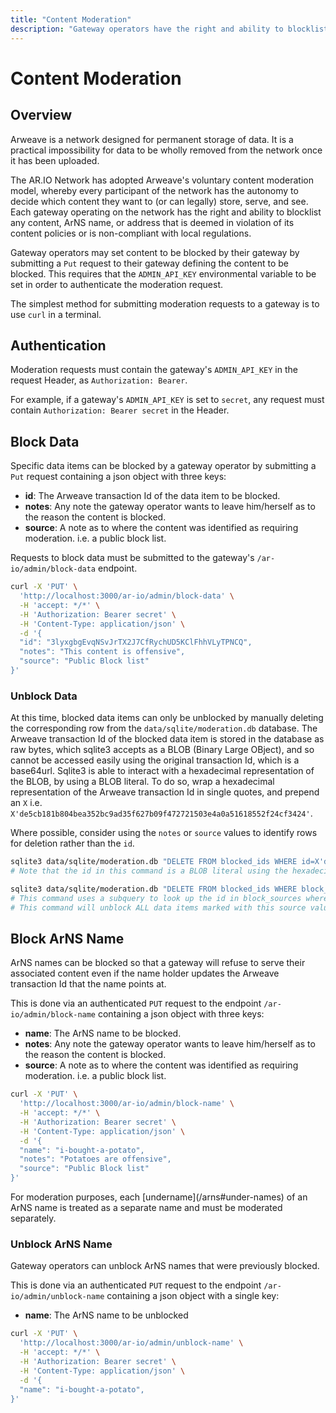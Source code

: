 ```yaml
---
title: "Content Moderation"
description: "Gateway operators have the right and ability to blocklist any content or ArNS name that is deemed in violation of its content policies or is non-compliant with local regulations."
---
```


# Content Moderation

## Overview

Arweave is a network designed for permanent storage of data. It is a practical impossibility for data to be wholly removed from the network once it has been uploaded.

The AR.IO Network has adopted Arweave's voluntary content moderation model, whereby every participant of the network has the autonomy to decide which content they want to (or can legally) store, serve, and see. Each gateway operating on the network has the right and ability to blocklist any content, ArNS name, or address that is deemed in violation of its content policies or is non-compliant with local regulations.

Gateway operators may set content to be blocked by their gateway by submitting a `Put` request to their gateway defining the content to be blocked. This requires that the `ADMIN_API_KEY` environmental variable to be set in order to authenticate the moderation request.

The simplest method for submitting moderation requests to a gateway is to use `curl` in a terminal.

## Authentication

Moderation requests must contain the gateway's `ADMIN_API_KEY` in the request Header, as `Authorization: Bearer`.

For example, if a gateway's `ADMIN_API_KEY` is set to `secret`, any request must contain `Authorization: Bearer secret` in the Header.

## Block Data

Specific data items can be blocked by a gateway operator by submitting a `Put` request containing a json object with three keys:

- **id**: The Arweave transaction Id of the data item to be blocked.
- **notes**: Any note the gateway operator wants to leave him/herself as to the reason the content is blocked.
- **source**: A note as to where the content was identified as requiring moderation. i.e. a public block list.

Requests to block data must be submitted to the gateway's `/ar-io/admin/block-data` endpoint.

<CodeGroup title="Block Data">

```bash {{ title: 'curl' }}
curl -X 'PUT' \
  'http://localhost:3000/ar-io/admin/block-data' \
  -H 'accept: */*' \
  -H 'Authorization: Bearer secret' \
  -H 'Content-Type: application/json' \
  -d '{
  "id": "3lyxgbgEvqNSvJrTX2J7CfRychUD5KClFhhVLyTPNCQ",
  "notes": "This content is offensive",
  "source": "Public Block list"
}'
```

</CodeGroup>

### Unblock Data

At this time, blocked data items can only be unblocked by manually deleting the corresponding row from the `data/sqlite/moderation.db` database.
The Arweave transaction Id of the blocked data item is stored in the database as raw bytes, which sqlite3 accepts as a BLOB (Binary Large OBject), and so cannot be accessed easily using the original transaction Id, which is a base64url.
Sqlite3 is able to interact with a hexadecimal representation of the BLOB, by using a BLOB literal. To do so, wrap a hexadecimal representation of the Arweave transaction Id in single quotes, and prepend an `X` i.e. `X'de5cb181b804bea352bc9ad35f627b09f472721503e4a0a51618552f24cf3424'`.

Where possible, consider using the `notes` or `source` values to identify rows for deletion rather than the `id`.

<CodeGroup title="Unblock Data">

```bash {{ title: 'id' }}
sqlite3 data/sqlite/moderation.db "DELETE FROM blocked_ids WHERE id=X'de5cb181b804bea352bc9ad35f627b09f472721503e4a0a51618552f24cf3424';"
# Note that the id in this command is a BLOB literal using the hexadecimal representation of the Arweave transaction Id, not the transaction Id in its normal base64url format
```

```bash {{ title: 'source' }}
sqlite3 data/sqlite/moderation.db "DELETE FROM blocked_ids WHERE block_source_id = (SELECT id FROM block_sources WHERE name='Public Block List');"
# This command uses a subquery to look up the id in block_sources where name='Public Block List'
# This command will unblock ALL data items marked with this source value
```

</CodeGroup>

## Block ArNS Name

ArNS names can be blocked so that a gateway will refuse to serve their associated content even if the name holder updates the Arweave transaction Id that the name points at.

This is done via an authenticated `PUT` request to the endpoint `/ar-io/admin/block-name` containing a json object with three keys:

- **name**: The ArNS name to be blocked.
- **notes**: Any note the gateway operator wants to leave him/herself as to the reason the content is blocked.
- **source**: A note as to where the content was identified as requiring moderation. i.e. a public block list.

<CodeGroup title="Block ArNS Name">

```bash {{ title: 'curl'}}
curl -X 'PUT' \
  'http://localhost:3000/ar-io/admin/block-name' \
  -H 'accept: */*' \
  -H 'Authorization: Bearer secret' \
  -H 'Content-Type: application/json' \
  -d '{
  "name": "i-bought-a-potato",
  "notes": "Potatoes are offensive",
  "source": "Public Block list"
}'
```

</CodeGroup>

<Callout type="info" title="Undernames">
  For moderation purposes, each [undername](/arns#under-names) of an ArNS name
  is treated as a separate name and must be moderated separately.
</Callout>

### Unblock ArNS Name

Gateway operators can unblock ArNS names that were previously blocked.

This is done via an authenticated `PUT` request to the endpoint `/ar-io/admin/unblock-name` containing a json object with a single key:

- **name**: The ArNS name to be unblocked

<CodeGroup title="Unblock ArNS Name">

```bash {{title: 'curl'}}
curl -X 'PUT' \
  'http://localhost:3000/ar-io/admin/unblock-name' \
  -H 'accept: */*' \
  -H 'Authorization: Bearer secret' \
  -H 'Content-Type: application/json' \
  -d '{
  "name": "i-bought-a-potato",
}'
```

</CodeGroup>
